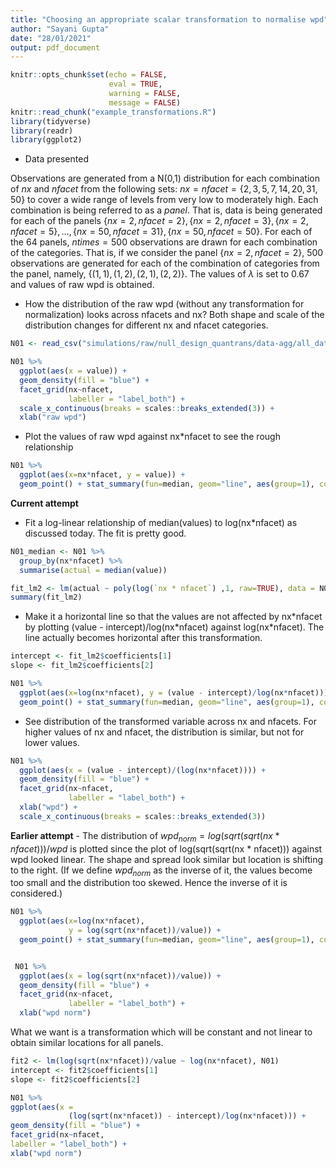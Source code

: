 ```yaml
---
title: "Choosing an appropriate scalar transformation to normalise wpd"
author: "Sayani Gupta"
date: "28/01/2021"
output: pdf_document
---
```


```r
knitr::opts_chunk$set(echo = FALSE, 
                      eval = TRUE,
                      warning = FALSE,
                      message = FALSE)
knitr::read_chunk("example_transformations.R")
library(tidyverse)
library(readr)
library(ggplot2)
```

 - Data presented

Observations are generated from a N(0,1) distribution for each combination of $nx$ and $nfacet$ from the following sets: $nx = nfacet = \{2, 3, 5, 7, 14, 20, 31, 50\}$ to cover a wide range of levels from very low to moderately high. Each combination is being referred to as a _panel_. That is, data is being generated for each of the panels $\{nx = 2, nfacet = 2\}, \{nx = 2, nfacet = 3\}, \{nx = 2, nfacet = 5\},  \dots, \{nx = 50, nfacet = 31\}, \{nx = 50, nfacet = 50\}$. For each of the $64$ panels, $ntimes = 500$ observations are drawn for each combination of the categories. That is, if we consider the panel  $\{nx = 2, nfacet = 2\}$, $500$ observations are generated for each of the combination of categories from the panel, namely, $\{(1, 1), (1, 2), (2, 1), (2, 2)\}$. The values of $\lambda$ is set to $0.67$ and values of raw wpd is obtained.

 - How the distribution of the raw wpd (without any transformation for normalization) looks across nfacets and nx? Both shape and scale of the distribution changes for different nx and nfacet categories.

```r
N01 <- read_csv("simulations/raw/null_design_quantrans/data-agg/all_data_wpd_N01.csv")
```


```r
N01 %>% 
  ggplot(aes(x = value)) + 
  geom_density(fill = "blue") +
  facet_grid(nx~nfacet,
             labeller = "label_both") + 
  scale_x_continuous(breaks = scales::breaks_extended(3)) + 
  xlab("raw wpd")
```


 - Plot the values of raw wpd against nx*nfacet to see the rough relationship

```r
N01 %>% 
  ggplot(aes(x=nx*nfacet, y = value)) +
  geom_point() + stat_summary(fun=median, geom="line", aes(group=1), color = "blue") + xlab("nx*nfacet") + ylab("raw wpd")

```


**Current attempt**

- Fit a log-linear relationship of median(values) to log(nx*nfacet) as discussed today. The fit is pretty good.

```r
N01_median <- N01 %>% 
  group_by(nx*nfacet) %>% 
  summarise(actual = median(value))

fit_lm2 <- lm(actual ~ poly(log(`nx * nfacet`) ,1, raw=TRUE), data = N01_median)
summary(fit_lm2)
```

- Make it a horizontal line so that the values are not affected by 
nx\*nfacet by plotting (value - intercept)/log(nx\*nfacet) against log(nx*nfacet). The line actually becomes horizontal after this transformation.


```r
intercept <- fit_lm2$coefficients[1]
slope <- fit_lm2$coefficients[2]

N01 %>% 
  ggplot(aes(x=log(nx*nfacet), y = (value - intercept)/log(nx*nfacet))) +
  geom_point() + stat_summary(fun=median, geom="line", aes(group=1), color = "blue") 

```
- See distribution of the transformed variable across nx and nfacets. For higher values of nx and nfacet, the distribution is similar, but not for lower values.

```r
N01 %>% 
  ggplot(aes(x = (value - intercept)/(log(nx*nfacet)))) + 
  geom_density(fill = "blue") +
  facet_grid(nx~nfacet,
             labeller = "label_both") + 
  xlab("wpd") +
  scale_x_continuous(breaks = scales::breaks_extended(3))

```

**Earlier attempt**
 - The distribution of $wpd_{norm} = log(sqrt(sqrt(nx*nfacet)))/wpd$ is plotted since the plot of log(sqrt(sqrt(nx * nfacet))) against wpd looked linear. The shape and spread look similar but location is shifting to the right. (If we define $wpd_{norm}$ as the inverse of it, the values become too small and the distribution too skewed. Hence the inverse of it is considered.)

<!-- even after doing Box-cox transformation to up-weight the lower values of nx*nfacet and down-weigh higher values -->

```r

N01 %>% 
  ggplot(aes(x=log(nx*nfacet),
             y = log(sqrt(nx*nfacet))/value)) +
  geom_point() + stat_summary(fun=median, geom="line", aes(group=1), color = "blue") 


 N01 %>% 
  ggplot(aes(x = log(sqrt(nx*nfacet))/value)) + 
  geom_density(fill = "blue") +
  facet_grid(nx~nfacet,
             labeller = "label_both") + 
  xlab("wpd norm")
```

What we want is a transformation which will be constant and not linear to obtain similar locations for all panels.


```r
fit2 <- lm(log(sqrt(nx*nfacet))/value ~ log(nx*nfacet), N01)
intercept <- fit2$coefficients[1]
slope <- fit2$coefficients[2]

N01 %>% 
ggplot(aes(x = 
             (log(sqrt(nx*nfacet)) - intercept)/log(nx*nfacet))) +
geom_density(fill = "blue") +
facet_grid(nx~nfacet,
labeller = "label_both") +
xlab("wpd norm")

```


